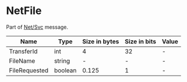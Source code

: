 # NetFile

Part of [Net/Svc](../netsvc) message.

<!-- @dem-gen-begin:NetFile -->
| Name | Type | Size in bytes | Size in bits | Value |
| --- | --- | --- | --- | --- |
| TransferId | int | 4 | 32 | - |
| FileName | string | - | - | - |
| FileRequested | boolean | 0.125 | 1 | - |

<!-- @dem-gen-end:NetFile -->
